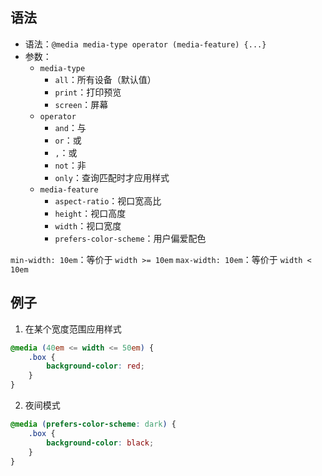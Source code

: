 ## 语法
- 语法：`@media media-type operator (media-feature) {...}`
- 参数：
	- `media-type`
		- `all`：所有设备（默认值）
		- `print`：打印预览
		- `screen`：屏幕
	- `operator`
		- `and`：与
		- `or`：或
		- `,`：或
		- `not`：非
		- `only`：查询匹配时才应用样式
	- `media-feature`
		- `aspect-ratio`：视口宽高比
		- `height`：视口高度
		- `width`：视口宽度
		- `prefers-color-scheme`：用户偏爱配色

`min-width: 10em`：等价于 `width >= 10em`
`max-width: 10em`：等价于 `width < 10em`
## 例子
1. 在某个宽度范围应用样式
```css
@media (40em <= width <= 50em) {
	.box {
		background-color: red;
	}
}
```
2. 夜间模式
```css
@media (prefers-color-scheme: dark) {
	.box {
		background-color: black;
	}
}
```